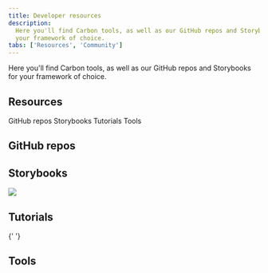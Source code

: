 ```yaml
---
title: Developer resources
description:
  Here you'll find Carbon tools, as well as our GitHub repos and Storybooks for
  your framework of choice.
tabs: ['Resources', 'Community']
---
```


<PageDescription>

Here you'll find Carbon tools, as well as our GitHub repos and Storybooks for
your framework of choice.

</PageDescription>

## Resources

<AnchorLinks>

<AnchorLink>GitHub repos</AnchorLink>
<AnchorLink>Storybooks</AnchorLink>
<AnchorLink>Tutorials</AnchorLink>
<AnchorLink>Tools</AnchorLink>

</AnchorLinks>

## GitHub repos

<Row className="resource-card-group">
  <Column colLg={4} colMd={4} noGutterSm>
  <ResourceCard
    subTitle="Carbon"
    href="https://github.com/carbon-design-system/carbon"
    >

<MdxIcon name="github" />

  </ResourceCard>
</Column>
<Column colLg={4} colMd={4} noGutterSm>
  <ResourceCard
    subTitle="Carbon React"
    href="https://github.com/carbon-design-system/carbon/tree/main/packages/react"
    >

<MdxIcon name="github" />

  </ResourceCard>
</Column>

<Column colMd={4} colLg={4} noGutterSm>
  <ResourceCard
    subTitle="Carbon Web Components"
    href="https://github.com/carbon-design-system/carbon/tree/main/packages/web-components">
    <MdxIcon name="github" />
  </ResourceCard>
</Column>

<Column colMd={4} colLg={4} noGutterSm>
  <ResourceCard
    subTitle="Carbon Charts core"
    href="https://github.com/carbon-design-system/carbon-charts/tree/master/packages/core">
    <MdxIcon name="github" />
  </ResourceCard>
</Column>

</Row>

## Storybooks

<Row className="resource-card-group">
<Column colLg={4} colMd={4} noGutterSm>
  <ResourceCard
    subTitle="Carbon React Storybook"
    href="http://react.carbondesignsystem.com/"
    >

<MdxIcon name="react" />

  </ResourceCard>
</Column>

<Column colLg={4} colMd={4} noGutterSm>
  <ResourceCard
      subTitle="Carbon Web Components Storybook"
      href="http://web-components.carbondesignsystem.com/"
      >

<MdxIcon name="webcomponents" />

  </ResourceCard>
</Column>

<Column colLg={4} colMd={4} noGutterSm>
  <ResourceCard
      subTitle="Carbon Charts Website"
      href="https://charts.carbondesignsystem.com/"
      >

![](/images/storybook-addon-carbon-themes.png)

  </ResourceCard>
</Column>

</Row>

## Tutorials

<Row className="resource-card-group">
  <Column colMd={4} colLg={4} noGutterSm>
    <ResourceCard
      subTitle="Carbon React tutorial"
      href="/developing/react-tutorial/overview/">
      <MdxIcon name="react" />
    </ResourceCard>
  </Column>

{' '}

<Column colMd={4} colLg={4} noGutterSm>
  <ResourceCard
    subTitle="Web components tutorial using Vanilla.js/HTML"
    href="/developing/web-components-tutorial/overview">
    <MdxIcon name="webcomponents" />
  </ResourceCard>
</Column>

</Row>

## Tools

<Row className="resource-card-group">

<Column colLg={4} colMd={4} noGutterSm>
  <ResourceCard
    subTitle="Carbon Storybook Theme Switcher"
    href="https://www.npmjs.com/package/@carbon/storybook-addon-theme"
    >

<MdxIcon name="npm" />

  </ResourceCard>
</Column>

<Column colLg={4} colMd={4} noGutterSm>
  <ResourceCard
    subTitle="Stylelint plugin Carbon tokens"
    href="https://www.npmjs.com/package/stylelint-plugin-carbon-tokens"
    >

<MdxIcon name="npm" />

  </ResourceCard>
</Column>

</Row>
